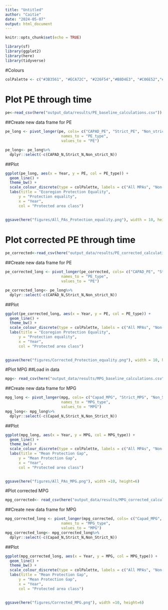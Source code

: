 ```yaml
---
title: "Untitled"
author: "Caitie"
date: "2024-05-07"
output: html_document
---
```


```r
knitr::opts_chunk$set(echo = TRUE)
```

```r
library(sf)
library(ggplot2)
library(here)
library(tidyverse)
```


#Colours 

```r
colPalette <- c("#3B3561", "#ECA72C", "#226F54","#B8D4E3", "#C06E52","#01172F")
``` 


# Plot PE through time

```r
pe<-read_csv(here("output_data/results/PE_baseline_calculations.csv"))
```

##Create new data frame for PE
```r
pe_long <- pivot_longer(pe, cols= c("CAPAD_PE", "Strict_PE", "Non_strict_PE"),
                         names_to = "PE_type",
                         values_to = "PE")

pe_long<- pe_long%>% 
  dplyr::select(-c(CAPAD_N,Strict_N,Non_strict_N))
```

##Plot
```r

ggplot(pe_long, aes(x = Year, y = PE, col = PE_type)) +
  geom_line() +
  theme_bw() +
  scale_colour_discrete(type = colPalette, labels = c("All MPAs", "Non-strict", "Strict")) +
  labs(title = "Ecoregion Protection Equality",
      y = "Protection equality",
      x = "Year", 
      col = "Protected area class")
   

```



```r
ggsave(here("figures/All_PAs_Protection_equality.png"), width = 10, height= 6)
```

# Plot corrected PE through time 

```r
pe_corrected<-read_csv(here("output_data/results/PE_corrected_calculations.csv"))
```

##Create new data frame for PE
```r
pe_corrected_long <- pivot_longer(pe_corrected, cols= c("CAPAD_PE", "Strict_PE", "Non_strict_PE"),
                         names_to = "PE_type",
                         values_to = "PE")

pe_corrected_long<- pe_long%>% 
  dplyr::select(-c(CAPAD_N,Strict_N,Non_strict_N))
```

##Plot
```r

ggplot(pe_corrected_long, aes(x = Year, y = PE, col = PE_type)) +
  geom_line() +
  theme_bw() +
  scale_colour_discrete(type = colPalette, labels = c("All MPAs", "Non-strict", "Strict")) +
  labs(title = "Ecoregion Protection Equality",
      y = "Protection equality",
      x = "Year", 
      col = "Protected area class")
   

```



```r
ggsave(here("figures/Corrected_Protection_equality.png"), width = 10, height= 6)
```


#Plot MPG 
##Load in data 

```r
mpg<- read_csv(here("output_data/results/MPG_baseline_calculations.csv"))
```

##Create new data frame for MPG 
```r

mpg_long <- pivot_longer(mpg, cols= c("Capad_MPG", "Strict_MPG", "Non_Strict_MPG"),
                         names_to = "MPG_type",
                         values_to = "MPG")
mpg_long<- mpg_long%>% 
  dplyr::select(-c(Capad_N,Strict_N,Non_Strict_N))

```

##Plot
```r

ggplot(mpg_long, aes(x = Year, y = MPG, col = MPG_type)) +
  geom_line() +
  theme_bw() +
  scale_colour_discrete(type = colPalette, labels = c("All MPAs", "Non-strict", "Strict")) +
  labs(title = "Mean Protection Gap",
      y = "Mean Protection Gap",
      x = "Year",
      col = "Protected area class")
   
```

```r
ggsave(here("figures/All_PAs_MPG.png"), width =10, height=6)
```



#Plot corrected MPG
```r
mpg_corrected<- read_csv(here("output_data/results/MPG_corrected_calculations.csv"))
```

##Create new data frame for MPG 
```r

mpg_corrected_long <- pivot_longer(mpg_corrected, cols= c("Capad_MPG", "Strict_MPG", "Non_Strict_MPG"),
                         names_to = "MPG_type",
                         values_to = "MPG")
mpg_corrected_long<- mpg_corrected_long%>% 
  dplyr::select(-c(Capad_N,Strict_N,Non_Strict_N))

```

##Plot
```r

ggplot(mpg_corrected_long, aes(x = Year, y = MPG, col = MPG_type)) +
  geom_line() +
  theme_bw() +
  scale_colour_discrete(type = colPalette, labels = c("All MPAs", "Non-strict", "Strict")) +
  labs(title = "Mean Protection Gap",
      y = "Mean Protection Gap",
      x = "Year",
      col = "Protected area class")
   
```

```r
ggsave(here("figures/Corrected_MPG.png"), width =10, height=6)
```

